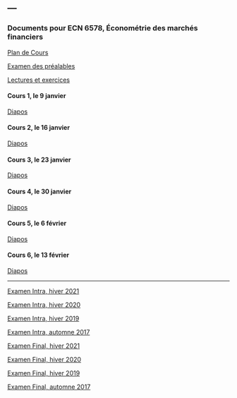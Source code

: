 ---
---

<link rel="stylesheet" href="styles.css" type="text/css">

### Documents pour ECN 6578, Économétrie des marchés financiers

[Plan de Cours](./ECN6578/ECN6578A-H23-PC.pdf)

[Examen des préalables](./ECN6578/examen_prealables.pdf)

[Lectures et exercices](./ECN6578/LX.pdf)

#### Cours 1, le 9 janvier
  
[Diapos](./ECN6578/ECN6578_1.pdf)

#### Cours 2, le 16 janvier

[Diapos](./ECN6578/ECN6578_2.pdf)

#### Cours 3, le 23 janvier

[Diapos](./ECN6578/ECN6578_3.pdf)

#### Cours 4, le 30 janvier

[Diapos](./ECN6578/ECN6578_4.pdf)

#### Cours 5, le 6 février

[Diapos](./ECN6578/ECN6578_5.pdf)

#### Cours 6, le 13 février

[Diapos](./ECN6578/ECN6578_6.pdf)

***

[Examen Intra, hiver 2021](./ECN6578/EI21.pdf)

[Examen Intra, hiver 2020](./ECN6578/EI20.pdf)

[Examen Intra, hiver 2019](./ECN6578/EI19.pdf)

[Examen Intra, automne 2017](./ECN6578/ECN6578A_EI17.pdf)

[Examen Final, hiver 2021](./ECN6578/EF21.pdf)

[Examen Final, hiver 2020](./ECN6578/EF20.pdf)

[Examen Final, hiver 2019](./ECN6578/EF19.pdf)

[Examen Final, automne 2017](./ECN6578/EF17A.pdf)

